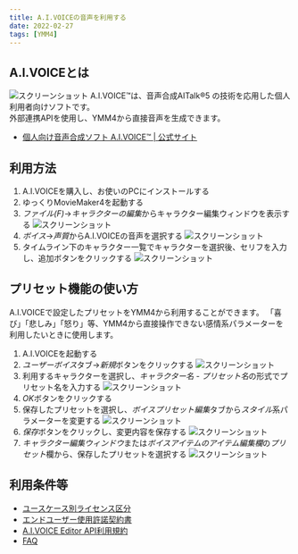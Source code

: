 ```yaml
---
title: A.I.VOICEの音声を利用する
date: 2022-02-27
tags: [YMM4]
---
```

## A.I.VOICEとは
![スクリーンショット](AIVOICE_5837.png)
A.I.VOICE™は、音声合成AITalk®5 の技術を応用した個人利用者向けソフトです。  
外部連携APIを使用し、YMM4から直接音声を生成できます。
- [個人向け音声合成ソフト A.I.VOICE™ | 公式サイト](https://aivoice.jp/)

<Flex>
<AmazonCard item="B093WNVYLL"/>
<AmazonCard item="B09MZ7JQHT"/>
<AmazonCard item="B09HKF33KJ"/>
<AmazonCard item="B09MZ6HLLJ"/>

<AmazonCard item="B09FXYJ21F"/>
<AmazonCard item="B099NMFSXP"/>
<AmazonCard item="B099NLWYWP"/>
<AmazonCard item="B099NCGNWH"/>

<AmazonCard item="B093WNB2KD"/>
<AmazonCard item="B09PYZ38TM"/>
</Flex>

## 利用方法
1. A.I.VOICEを購入し、お使いのPCにインストールする
1. ゆっくりMovieMaker4を起動する
1. *ファイル(F)*→*キャラクターの編集*からキャラクター編集ウィンドウを表示する
![スクリーンショット](AIVOICE_0402.png)
1. *ボイス*→*声質*からA.I.VOICEの音声を選択する
![スクリーンショット](AIVOICE_2213.png)
1. タイムライン下のキャラクター一覧でキャラクターを選択後、セリフを入力し、追加ボタンをクリックする
![スクリーンショット](AIVOICE_1053.png)

## プリセット機能の使い方
A.I.VOICEで設定したプリセットをYMM4から利用することができます。
「喜び」「悲しみ」「怒り」等、YMM4から直接操作できない感情系パラメーターを利用したいときに使用します。

1. A.I.VOICEを起動する
1. *ユーザーボイス*タブ→*新規*ボタンをクリックする
![スクリーンショット](AIVOICE_3305.png)
1. 利用するキャラクターを選択し、*キャラクター名 - プリセット名*の形式でプリセット名を入力する
![スクリーンショット](AIVOICE_3510.png)
1. *OK*ボタンをクリックする
1. 保存したプリセットを選択し、*ボイスプリセット編集*タブから*スタイル*系パラメーターを変更する
![スクリーンショット](AIVOICE_3725.png)
1. *保存*ボタンをクリックし、変更内容を保存する
![スクリーンショット](AIVOICE_3937.png)
1. *キャラクター編集ウィンドウ*または*ボイスアイテムのアイテム編集欄*の*プリセット*欄から、保存したプリセットを選択する
![スクリーンショット](AIVOICE_4126.png)
## 利用条件等
- [ユースケース別ライセンス区分](https://aivoice.jp/#usecase)
- [エンドユーザー使用許諾契約書](https://aivoice.jp/#eula)
- [A.I.VOICE Editor API利用規約](https://aivoice.jp/manual/editor/api.html#termsandconditions)
- [FAQ](https://aivoice.jp/#faq)